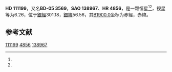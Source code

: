 {{Starbox begin
| name = HD 111199
}}
{{Starbox observe
| epoch = [[J2000.0|J2000.0]]
| constell = {{星座名待查}}<ref name=SIMBAD>{{cite web
 | url=http://simbad.u-strasbg.fr/simbad/sim-id?Ident=HR+4856
 | title=Pulsating variable Star
 | publisher=Centre de Données astronomiques de Strasbourg
 | work=SIMBAD
 | accessdate=2012-07-13
 | archive-date=2016-03-16
 | archive-url=https://web.archive.org/web/20160316183545/http://simbad.u-strasbg.fr/simbad/sim-id?Ident=HR+4856
 | dead-url=no
 }}</ref><ref name=DATA>{{cite web
 | url=http://vizier.u-strasbg.fr/viz-bin/VizieR-5?-out.add=.&-source=5050&-corr=PK=HR&-out.max=9999&HR=4856
 | title=VizieR Detailed Page
 | accessdate=2012-07-13
 | archive-date=2019-02-16
 | archive-url=https://web.archive.org/web/20190216080759/http://vizier.u-strasbg.fr/viz-bin/VizieR-5?-out.add=.&-source=5050&-corr=PK=HR&-out.max=9999&HR=4856
 | dead-url=no
 }}</ref>
| 星官 = 
| ra = {{RA|12|47|33.4}}<ref name=SIMBAD /><ref name=DATA />
| dec = {{DEC|-6|18|7}}<ref name=SIMBAD /><ref name=DATA />
| appmag_v = 6.26<ref name=SIMBAD /><ref name=DATA />
}}
{{Starbox character
| class = F7V<ref name=SIMBAD /><ref name=DATA />
| b-v = 0.55<ref name=SIMBAD /><ref name=DATA />
| u-b = 0.07<ref name=SIMBAD /><ref name=DATA />
| r-i = <ref name=SIMBAD /><ref name=DATA />
| variable = 
}}
{{Starbox astrometry
| radial_v = 0.07
| prop_mo_ra = 13
| parallax = 
| p_error = 
}}
{{Starbox catalog
| names =BD-05 3569，[[SAO星表|SAO]] 138967，[[HD星表|HD]] 111199，[[HR星表|HR]] 4856}}
{{Starbox reference |Simbad=HR+4856}}
{{Starbox end}}

'''HD 111199'''，又名'''BD-05 3569'''，'''SAO 138967'''、'''HR 4856'''，是一颗恒星<ref name=SIMBAD /><ref name=DATA />，视星等为6.26，位于[[銀道座標系|銀經]]301.18，[[銀道座標系|銀緯]]56.56，其[[B1900.0|B1900.0]]坐标为赤經{{RA|12|42|23.2}}，赤緯{{DEC|-5|56.56|16}}。

== 参考文献 ==
{{reflist}}

{{star-stub}}

[[Category:HD和HDE天體|111199]]
[[Category:HR天體|4856]]
[[Category:SAO天體|138967]]